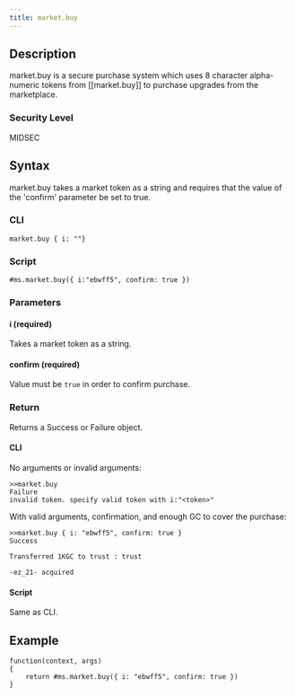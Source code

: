 ```yaml
---
title: market.buy
---
```


## Description

market.buy is a secure purchase system which uses 8 character alpha-numeric tokens from [[market.buy]] to purchase upgrades from the marketplace.

### Security Level

MIDSEC

## Syntax

market.buy takes a market token as a string and requires that the value of the 'confirm' parameter be set to true.

### CLI

```
market.buy { i: ""}
```

### Script

```
#ms.market.buy({ i:"ebwff5", confirm: true })
```

### Parameters

#### i (required)

Takes a market token as a string.

#### confirm (required)

Value must be `true` in order to confirm purchase.

### Return

Returns a Success or Failure object.

#### CLI

No arguments or invalid arguments:

```
>>market.buy
Failure
invalid token. specify valid token with i:"<token>"
```

With valid arguments, confirmation, and enough GC to cover the purchase:

```
>>market.buy { i: "ebwff5", confirm: true }
Success

Transferred 1KGC to trust : trust

-ez_21- acquired
```

#### Script

Same as CLI.

## Example

```
function(context, args)
{
	return #ms.market.buy({ i: "ebwff5", confirm: true })
}
```
